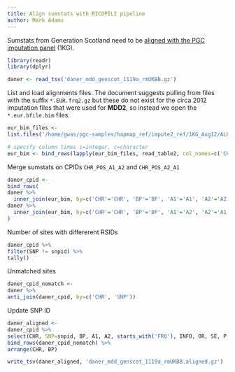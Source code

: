 ```yaml
---
title: Align sumstats with RICOPILI pipeline
author: Mark Adams
---
```


Sumstats from Generation Scotland need to be [aligned with the PGC imputation panel](https://docs.google.com/document/d/1o4bN_uLK4IEItXCSdeQkXfZwEpLuSCWlveJevRogi08/) (1KG).  

```r

library(readr)
library(dplyr)

daner <- read_tsv('daner_mdd_genscot_1119a_rmUKBB.gz')

```

List and load alignments files. The document suggests pulling from files with the suffix `*.EUR.frq2.gz` but these do not exist for the circa 2012 imputation files that were used for **MDD2**, so instead we open the `*.eur.bfile.bim` files.

```r

eur_bim_files <- 
list.files('/home/gwas/pgc-samples/hapmap_ref/impute2_ref/1KG_Aug12/ALL_1000G_phase1integrated_v3_impute_macGT1/', pattern="my.ALL_1000G_phase1integrated_v3_aug2012_macGT1_chr.+\\.eur\\.bfile\\.bim", full.names=TRUE)

# specify column times i=integer, c=character
eur_bim <- bind_rows(lapply(eur_bim_files, read_table2, col_names=c('CHR', 'snpid', 'CM', 'BP', 'A1', 'A2'), col_types='iciicc'))

```

Merge sumstats on CPIDs `CHR_POS_A1_A2` and `CHR_POS_A2_A1` 

```r

daner_cpid <-
bind_rows(
daner %>% 
  inner_join(eur_bim, by=c('CHR'='CHR', 'BP'='BP', 'A1'='A1', 'A2'='A2')),
daner %>% 
  inner_join(eur_bim, by=c('CHR'='CHR', 'BP'='BP', 'A1'='A2', 'A2'='A1'))
)

```

Number of sites with differerent RSIDs
```r

daner_cpid %>%
filter(SNP != snpid) %>%
tally()

```

Unmatched sites

```r

daner_cpid_nomatch <-
daner %>%
anti_join(daner_cpid, by=c('CHR', 'SNP'))

```

Update SNP ID

```r

daner_aligned <-
daner_cpid %>%
select(CHR, SNP=snpid, BP, A1, A2, starts_with('FRQ'), INFO, OR, SE, P, ngt) %>%
bind_rows(daner_cpid_nomatch) %>%
arrange(CHR, BP)

```

```r

write_tsv(daner_aligned, 'daner_mdd_genscot_1119a_rmUKBB.aligned.gz')

```
